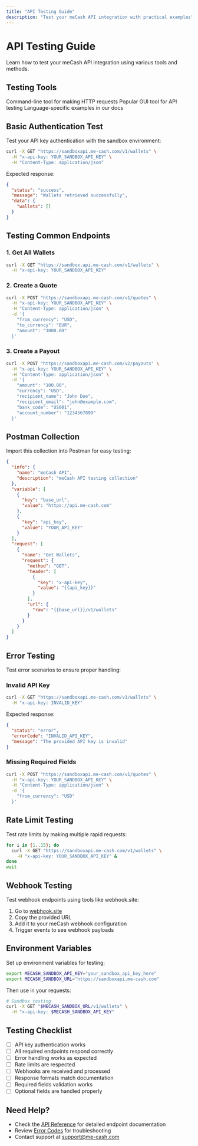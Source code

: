 ```yaml
---
title: "API Testing Guide"
description: "Test your meCash API integration with practical examples"
---
```


# API Testing Guide

Learn how to test your meCash API integration using various tools and methods.

## Testing Tools

<CardGroup cols={3}>
  <Card title="cURL" icon="terminal">
    Command-line tool for making HTTP requests
  </Card>
  <Card title="Postman" icon="globe">
    Popular GUI tool for API testing
  </Card>
  <Card title="Code Examples" icon="code">
    Language-specific examples in our docs
  </Card>
</CardGroup>

## Basic Authentication Test

Test your API key authentication with the sandbox environment:

```bash
curl -X GET "https://sandboxapi.me-cash.com/v1/wallets" \
  -H "x-api-key: YOUR_SANDBOX_API_KEY" \
  -H "Content-Type: application/json"
```

Expected response:
```json
{
  "status": "success",
  "message": "Wallets retrieved successfully",
  "data": {
    "wallets": []
  }
}
```

## Testing Common Endpoints

### 1. Get All Wallets

```bash
curl -X GET "https://sandbox.api.me-cash.com/v1/wallets" \
  -H "x-api-key: YOUR_SANDBOX_API_KEY"
```

### 2. Create a Quote

```bash
curl -X POST "https://sandboxapi.me-cash.com/v1/quotes" \
  -H "x-api-key: YOUR_SANDBOX_API_KEY" \
  -H "Content-Type: application/json" \
  -d '{
    "from_currency": "USD",
    "to_currency": "EUR",
    "amount": "1000.00"
  }'
```

### 3. Create a Payout

```bash
curl -X POST "https://sandboxapi.me-cash.com/v2/payouts" \
  -H "x-api-key: YOUR_SANDBOX_API_KEY" \
  -H "Content-Type: application/json" \
  -d '{
    "amount": "100.00",
    "currency": "USD",
    "recipient_name": "John Doe",
    "recipient_email": "john@example.com",
    "bank_code": "US001",
    "account_number": "1234567890"
  }'
```

## Postman Collection

Import this collection into Postman for easy testing:

```json
{
  "info": {
    "name": "meCash API",
    "description": "meCash API testing collection"
  },
  "variable": [
    {
      "key": "base_url",
      "value": "https://api.me-cash.com"
    },
    {
      "key": "api_key",
      "value": "YOUR_API_KEY"
    }
  ],
  "request": [
    {
      "name": "Get Wallets",
      "request": {
        "method": "GET",
        "header": [
          {
            "key": "x-api-key",
            "value": "{{api_key}}"
          }
        ],
        "url": {
          "raw": "{{base_url}}/v1/wallets"
        }
      }
    }
  ]
}
```

## Error Testing

Test error scenarios to ensure proper handling:

### Invalid API Key
```bash
curl -X GET "https://sandboxapi.me-cash.com/v1/wallets" \
  -H "x-api-key: INVALID_KEY"
```

Expected response:
```json
{
  "status": "error",
  "errorCode": "INVALID_API_KEY",
  "message": "The provided API key is invalid"
}
```

### Missing Required Fields
```bash
curl -X POST "https://sandboxapi.me-cash.com/v1/quotes" \
  -H "x-api-key: YOUR_SANDBOX_API_KEY" \
  -H "Content-Type: application/json" \
  -d '{
    "from_currency": "USD"
  }'
```

## Rate Limit Testing

Test rate limits by making multiple rapid requests:

```bash
for i in {1..15}; do
  curl -X GET "https://sandboxapi.me-cash.com/v1/wallets" \
    -H "x-api-key: YOUR_SANDBOX_API_KEY" &
done
wait
```

## Webhook Testing

Test webhook endpoints using tools like webhook.site:

1. Go to [webhook.site](https://webhook.site)
2. Copy the provided URL
3. Add it to your meCash webhook configuration
4. Trigger events to see webhook payloads

## Environment Variables

Set up environment variables for testing:

```bash
export MECASH_SANDBOX_API_KEY="your_sandbox_api_key_here"
export MECASH_SANDBOX_URL="https://sandboxapi.me-cash.com"

```

Then use in your requests:
```bash
# Sandbox testing
curl -X GET "$MECASH_SANDBOX_URL/v1/wallets" \
  -H "x-api-key: $MECASH_SANDBOX_API_KEY"

```

## Testing Checklist

- [ ] API key authentication works
- [ ] All required endpoints respond correctly
- [ ] Error handling works as expected
- [ ] Rate limits are respected
- [ ] Webhooks are received and processed
- [ ] Response formats match documentation
- [ ] Required fields validation works
- [ ] Optional fields are handled properly

## Need Help?

- Check the [API Reference](/api-reference) for detailed endpoint documentation
- Review [Error Codes](/api-reference#errors) for troubleshooting
- Contact support at [support@me-cash.com](mailto:support@me-cash.com)
